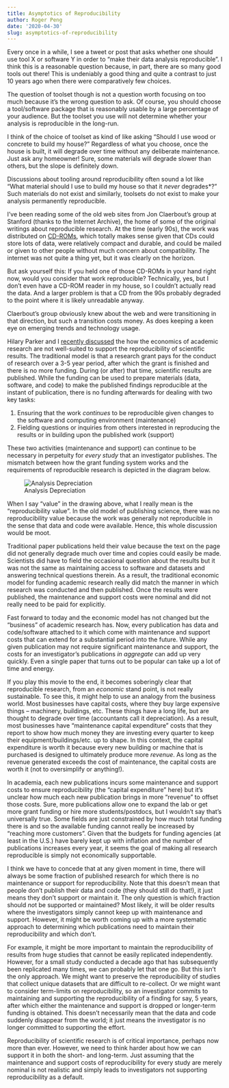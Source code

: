 ```yaml
---
title: Asymptotics of Reproducibility
author: Roger Peng
date: '2020-04-30'
slug: asymptotics-of-reproducibility
---
```


Every once in a while, I see a tweet or post that asks whether one should use tool X or software Y in order to “make their data analysis reproducible”. I think this is a reasonable question because, in part, there are so many good tools out there! This is undeniably a good thing and quite a contrast to just 10 years ago when there were comparatively few choices. 

The question of toolset though is not a question worth focusing on too much because it’s the wrong question to ask. Of course, you should choose a tool/software package that is reasonably usable by a large percentage of your audience. But the toolset you use will not determine whether your analysis is reproducible in the long-run.

I think of the choice of toolset as kind of like asking “Should I use wood or concrete to build my house?” Regardless of what you choose, once the house is built, it will degrade over time without any deliberate maintenance. Just ask any homeowner! Sure, some materials will degrade slower than others, but the slope is definitely down. 

Discussions about tooling around reproducibility often sound a lot like “What material should I use to build my house so that it *never* degrades*?” Such materials do not exist and similarly, toolsets do not exist to make your analysis permanently reproducible.

I’ve been reading some of the old web sites from Jon Claerbout’s group at Stanford (thanks to the Internet Archive), the home of some of the original writings about reproducible research. At the time (early 90s), the work was distributed on [CD-ROMs](https://web.archive.org/web/20070911061035/http://sepwww.stanford.edu/research/redoc/cdvswww.html), which totally makes sense given that CDs could store lots of data, were relatively compact and durable, and could be mailed or given to other people without much concern about compatibility. The internet was not quite a thing yet, but it was clearly on the horizon. 

But ask yourself this: If you held one of those CD-ROMs in your hand right now, would you consider that work reproducible? Technically, yes, but I don’t even have a CD-ROM reader in my house, so I couldn’t actually read the data. And a larger problem is that a CD from the 90s probably degraded to the point where it is likely unreadable anyway.

Claerbout’s group obviously knew about the web and were transitioning in that direction, but such a transition costs money. As does keeping a keen eye on emerging trends and technology usage. 

Hilary Parker and I [recently discussed](http://nssdeviations.com/106-podcasts-are-a-process) the how the economics of academic research are not well-suited to support the reproducibility of scientific results. The traditional model is that a research grant pays for the conduct of research over a 3-5 year period, after which the grant is finished and there is no more funding. During (or after) that time, scientific results are published. While the funding can be used to prepare materials (data, software, and code) to make the published findings reproducible at the instant of publication, there is no funding afterwards for dealing with two key tasks:

1. Ensuring that the work *continues* to be reproducible given changes to the software and computing environment (maintenance)
2. Fielding questions or inquiries from others interested in reproducing the results or in building upon the published work (support)

These two activities (maintenance and support) can continue to be necessary in perpetuity for *every study* that an investigator publishes. The mismatch between how the grant funding system works and the requirements of reproducible research is depicted in the diagram below.

![Analysis Depreciation](/post/2020-04-30-asymptotics-of-reproducibility_files/Drawings-1.jpg)

When I say “value” in the drawing above, what I really mean is the “reproducibility value”. In the old model of publishing science, there was no reproducibility value because the work was generally not reproducible in the sense that data and code were available. Hence, this whole discussion would be moot. 

Traditional paper publications held their value because the text on the page did not generally degrade much over time and copies could easily be made. Scientists did have to field the occasional question about the results but it was not the same as maintaining access to software and datasets and answering technical questions therein. As a result, the traditional economic model for funding academic research really did match the manner in which research was conducted and then published. Once the results were published, the maintenance and support costs were nominal and did not really need to be paid for explicitly.

Fast forward to today and the economic model has not changed but the “business” of academic research has. Now, every publication has data and code/software attached to it which come with maintenance and support costs that can extend for a substantial period into the future. While any given publication may not require significant maintenance and support, the costs for an investigator’s publications *in aggregate* can add up very quickly. Even a single paper that turns out to be popular can take up a lot of time and energy. 

If you play this movie to the end, it becomes soberingly clear that reproducible research, from an *economic* stand point, is not really sustainable. To see this, it might help to use an analogy from the business world. Most businesses have capital costs, where they buy large expensive things -- machinery, buildings, etc. These things have a long life, but are thought to degrade over time (accountants call it depreciation). As a result, most businesses have “maintenance capital expenditure” costs that they report to show how much money they are investing every quarter to keep their equipment/buildings/etc. up to shape. In this context, the capital expenditure is worth it because every new building or machine that is purchased is designed to ultimately produce more *revenue*. As long as the revenue generated exceeds the cost of maintenance, the capital costs are worth it (not to oversimplify or anything!). 

In academia, each new publications incurs some maintenance and support costs to ensure reproducibility (the “capital expenditure” here) but it’s unclear how much each new publication brings in more “revenue” to offset those costs. Sure, more publications allow one to expand the lab or get more grant funding or hire more students/postdocs, but I wouldn’t say that’s universally true. Some fields are just constrained by how much total funding there is and so the available funding cannot really be increased by “reaching more customers”. Given that the budgets for funding agencies (at least in the U.S.) have barely kept up with inflation and the number of publications increases every year, it seems the goal of making all research reproducible is simply not economically supportable. 

I think we have to concede that at any given moment in time, there will always be some fraction of published research for which there is no maintenance or support for reproducibility. Note that this doesn’t mean that people don’t publish their data and code (they should still do that!), it just means they don’t support or maintain it. The only question is which fraction should *no*t be supported or maintained? Most likely, it will be older results where the investigators simply cannot keep up with maintenance and support. However, it might be worth coming up with a more systematic approach to determining which publications need to maintain their reproducibility and which don’t. 

For example, it might be more important to maintain the reproducibility of results from huge studies that cannot be easily replicated independently. However, for a small study conducted a decade ago that has subsequently been replicated many times, we can probably let that one go. But this isn’t the only approach. We might want to preserve the reproducibility of studies that collect unique datasets that are difficult to re-collect. Or we might want to consider term-limits on reproducibility, so an investigator commits to maintaining and supporting the reproducibility of a finding for say, 5 years, after which either the maintenance and support is dropped or longer-term funding is obtained. This doesn’t necessarily mean that the data and code suddenly disappear from the world; it just means the investigator is no longer committed to supporting the effort.

Reproducibility of scientific research is of critical importance, perhaps now more than ever. However, we need to think harder about how we can support it in both the short- and long-term. Just assuming that the maintenance and support costs of reproducibility for every study are merely nominal is not realistic and simply leads to investigators not supporting reproducibility as a default. 
